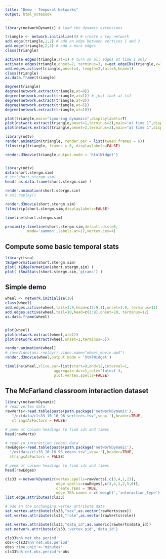 ```yaml
---
title: "Demo - Temporal Networks"
output: html_notebook
---
```


```r
library(networkDynamic) # load the dynamic extensions

triangle <- network.initialize(3) # create a toy network
add.edge(triangle,1,2) # add an edge between vertices 1 and 2
add.edge(triangle,2,3) # add a more edges
class(triangle)

activate.edges(triangle,at=1) # turn on all edges at time 1 only
activate.edges(triangle,onset=2, terminus=3, e=get.edgeIDs(triangle,v=1,alter=2))
add.edges.active(triangle,onset=4, length=2,tail=3,head=1)
class(triangle)
as.data.frame(triangle)

degree(triangle)
degree(network.extract(triangle,at=0))
degree(network.extract(triangle,at=1)) # just look at t=1
degree(network.extract(triangle,at=2))
degree(network.extract(triangle,at=5))
degree(network.extract(triangle,at=10))

plot(triangle,main="ignoring dynamics",displaylabels=T)
plot(network.extract(triangle,onset=1,terminus=2),main="at time 1",displaylabels=T)
plot(network.extract(triangle,onset=2,terminus=3),main="at time 1",displaylabels=T)

library(ndtv)
render.animation(triangle, render.par = list(tween.frames = 6))
filmstrip(triangle, frames = 6, displaylabels=FALSE)

render.d3movie(triangle,output.mode = 'htmlWidget')
```


```r



```


```r
library(ndtv)
data(short.stergm.sim)
# str(short.stergm.sim)
head( as.data.frame(short.stergm.sim) )

render.animation(short.stergm.sim)
# ani.replay()

render.d3movie(short.stergm.sim)
filmstrip(short.stergm.sim,displaylabels=FALSE)

timeline(short.stergm.sim)
```

```r
proximity.timeline(short.stergm.sim,default.dist=6,
          mode='sammon',labels.at=17,vertex.cex=4)
```

## Compute some basic temporal stats

```r
library(tsna)
tEdgeFormation(short.stergm.sim)
plot( tEdgeFormation(short.stergm.sim) )
plot( tSnaStats(short.stergm.sim,'gtrans') )
```

## Simple demo

```r
wheel <- network.initialize(10)
class(wheel)
add.edges.active(wheel,tail=1:9,head=c(2:9,1),onset=1:9, terminus=11)
add.edges.active(wheel,tail=10,head=c(1:9),onset=10, terminus=12)
as.data.frame(wheel)


plot(wheel)
plot(network.extract(wheel,at=1))
plot(network.extract(wheel,onset=1,terminus=5))

render.animation(wheel)
# saveVideo(ani.replay(),video.name="wheel_movie.mp4")
render.d3movie(wheel,output.mode = 'htmlWidget')
```

```r
timeline(wheel,slice.par=list(start=0,end=12,interval=1,
                      aggregate.dur=1,rule='latest'),
                      plot.vertex.spells=FALSE)
```


## The McFarland classroom interaction dataset

```r
library(networkDynamic)
# read vertex data
rawVerts<-read.table(paste(path.package('networkDynamic'),
   "/extdata/cls33_10_16_96_vertices.tsv",sep=''),header=TRUE,
   stringsAsFactors = FALSE)

# peek at column headings to find ids and times
head(rawVerts)

# read in interaction (edge) data
rawEdges<-read.table(paste(path.package('networkDynamic'),
  "/extdata/cls33_10_16_96_edges.tsv",sep=''),header=TRUE,
  stringsAsFactors = FALSE)

# peek at column headings to find ids and times
head(rawEdges)

cls33 <-networkDynamic(vertex.spells=rawVerts[,c(3,4,1,2)],
                       edge.spells=rawEdges[,c(3,4,1,2,5,6)],
                       create.TEAs = TRUE,
                       edge.TEA.names = c('weight','interaction_type'))
list.edge.attributes(cls33)

# add in the unchanging vertex attribute data
set.vertex.attribute(cls33,"sex",as.vector(rawVerts$sex))
set.vertex.attribute(cls33,"role",as.vector(rawVerts$role))

set.vertex.attribute(cls33,"data_id",as.numeric(rawVerts$data_id))
set.network.attribute(cls33,'vertex.pid','data_id')

cls33%n%'net.obs.period'
obs<-cls33%n%'net.obs.period'
obs$'time.unit'<-'minutes'
cls33%n%'net.obs.period'<-obs
```

